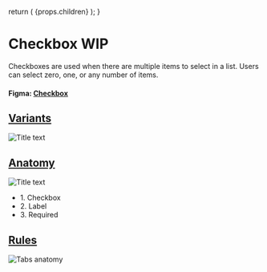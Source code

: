 

  return (
    <Layout
      title="Design"
      sideNav="design"
      editPageRoute="design/components/checkbox"
      shouldIncludePageIndex
    >
      {props.children}
    </Layout>
  );
}

# Checkbox WIP

<IntroText>
  Checkboxes are used when there are multiple items to select in a list. Users
  can select zero, one, or any number of items.
</IntroText>

#### Figma: [Checkbox](<https://www.figma.com/file/W3hxWj6VZydNaNGJSGxRsV/TableKit-Components-(3.0)>)

## [Variants](#variants)

![Title text](/static/img/components/checkbox-varients.png 'IMAGEDESCRIPTION')

## [Anatomy](website/src/design/components/checkbox.html#anatomy)

<ImageWrap>

![Title text](/static/img/components/checkbox-anatomy-1.svg 'IMAGEDESCRIPTION')

</ImageWrap>

<ul>
  <li>1. Checkbox</li>
  <li>2. Label</li>
  <li>3. Required</li>
</ul>

## [Rules](website/src/design/components/checkbox.html#rules)

![Tabs anatomy](/static/img/components/checkbox-rules.png 'IMAGEDESCRIPTION')
